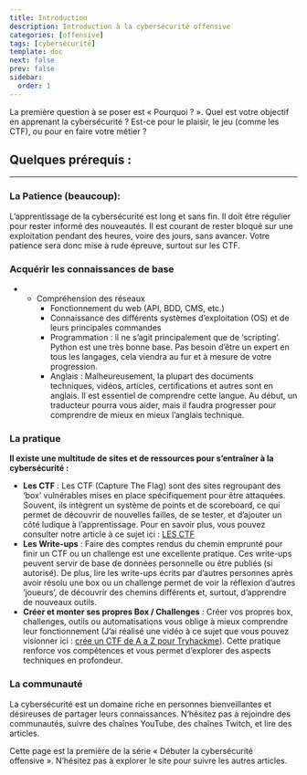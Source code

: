 ```yaml
---
title: Introduction
description: Introduction à la cybersécurité offensive
categories: [offensive]
tags: [cybersécurité]
template: doc
next: false
prev: false
sidebar:
  order: 1
---
```


La première question à se poser est « Pourquoi ? ». Quel est votre objectif en apprenant la cybersécurité ? Est-ce pour le plaisir, le jeu (comme les CTF), ou pour en faire votre métier ?

## **Quelques prérequis :**

---

### La Patience (beaucoup):

L’apprentissage de la cybersécurité est long et sans fin. Il doit être régulier pour rester informé des nouveautés. Il est courant de rester bloqué sur une exploitation pendant des heures, voire des jours, sans avancer. Votre patience sera donc mise à rude épreuve, surtout sur les CTF.

### Acquérir les connaissances de base

- - Compréhension des réseaux
    - Fonctionnement du web (API, BDD, CMS, etc.)
    - Connaissance des différents systèmes d’exploitation (OS) et de leurs principales commandes
    - Programmation : il ne s’agit principalement que de ‘scripting’. Python est une très bonne base. Pas besoin d’être un expert en tous les langages, cela viendra au fur et à mesure de votre progression.
    - Anglais : Malheureusement, la plupart des documents techniques, vidéos, articles, certifications et autres sont en anglais. Il est essentiel de comprendre cette langue. Au début, un traducteur pourra vous aider, mais il faudra progresser pour comprendre de mieux en mieux l’anglais technique.

### La pratique

**Il existe une multitude de sites et de ressources pour s’entraîner à la cybersécurité :**

- **Les CTF** : Les CTF (Capture The Flag) sont des sites regroupant des ‘box’ vulnérables mises en place spécifiquement pour être attaquées. Souvent, ils intègrent un système de points et de scoreboard, ce qui permet de découvrir de nouvelles failles, de se tester, et d’ajouter un côté ludique à l’apprentissage. Pour en savoir plus, vous pouvez consulter notre article à ce sujet ici : [LES CTF](https://hacking-france.fr/cybersecurity/offensive/ctf/)
- **Les Write-ups** : Faire des comptes rendus du chemin emprunté pour finir un CTF ou un challenge est une excellente pratique. Ces write-ups peuvent servir de base de données personnelle ou être publiés (si autorisé). De plus, lire les write-ups écrits par d’autres personnes après avoir résolu une box ou un challenge permet de voir la réflexion d’autres ‘joueurs’, de découvrir des chemins différents et, surtout, d’apprendre de nouveaux outils.
- **Créer et monter ses propres Box / Challenges** : Créer vos propres box, challenges, outils ou automatisations vous oblige à mieux comprendre leur fonctionnement (J’ai réalisé une vidéo à ce sujet que vous pouvez visionner ici : [crée un CTF de A a Z pour Tryhackme](https://youtu.be/fmZPzpg87EU?si=CYOpmEmXcswsEJUn)). Cette pratique renforce vos compétences et vous permet d’explorer des aspects techniques en profondeur.

### La communauté 

La cybersécurité est un domaine riche en personnes bienveillantes et désireuses de partager leurs connaissances. N’hésitez pas à rejoindre des communautés, suivre des chaînes YouTube, des chaînes Twitch, et lire des articles.

Cette page est la première de la série « Débuter la cybersécurité offensive ». N’hésitez pas à explorer le site pour suivre les autres articles.